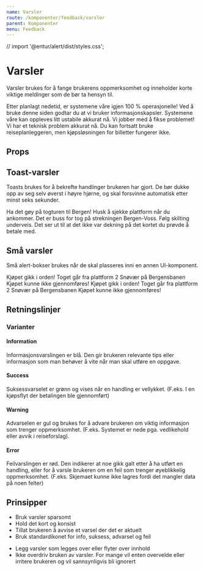 ```yaml
---
name: Varsler
route: /komponenter/feedback/varsler
parent: Komponenter
menu: Feedback
---
```


// import '@entur/alert/dist/styles.css';

# Varsler

Varsler brukes for å fange brukerens oppmerksomhet og inneholder korte viktige meldinger som de bør ta hensyn til.

<Playground>
  <BannerAlertBox
    variant="success"
    title="Systemene våre er oppe igjen!"
    style={{ marginBottom: '1em' }}
  >
    Etter planlagt nedetid, er systemene våre igjen 100 % operasjonelle!
  </BannerAlertBox>
  <BannerAlertBox
    variant="info"
    title="Vi bruker informasjonskapsler"
    style={{ marginBottom: '1em' }}
  >
    Ved å bruke denne siden godtar du at vi bruker informasjonskapsler.
  </BannerAlertBox>
  <BannerAlertBox
    variant="warning"
    title="Systemene våre er ustabile"
    style={{ marginBottom: '1em' }}
  >
    Systemene våre kan oppleves litt ustabile akkurat nå. Vi jobber med å fikse
    problemet!
  </BannerAlertBox>
  <BannerAlertBox
    variant="error"
    title="Kjøp kan ikke gjennomføres nå"
    style={{ marginBottom: '1em' }}
  >
    Vi har et teknisk problem akkurat nå. Du kan fortsatt bruke
    reiseplanleggeren, men kjøpsløsningen for billetter fungerer ikke.
  </BannerAlertBox>
</Playground>

## Props

<Props of={BannerAlertBox} />

## Toast-varsler

Toasts brukes for å bekrefte handlinger brukeren har gjort. De bør dukke opp av seg selv øverst i høyre hjørne, og skal forsvinne automatisk etter minst seks sekunder.

<Playground>
  <ToastAlertBox
    variant="success"
    title="Nå har du billett!"
    style={{ marginBottom: '1em' }}
  >
    Ha det gøy på togturen til Bergen!
  </ToastAlertBox>
  <ToastAlertBox
    variant="info"
    title="Toget går fra plattform 2"
    style={{ marginBottom: '1em' }}
  >
    Husk å sjekke plattform når du ankommer.
  </ToastAlertBox>
  <ToastAlertBox
    variant="warning"
    title="Buss for tog på deler av strekningen"
    style={{ marginBottom: '1em' }}
  >
    Det er buss for tog på strekningen Bergen-Voss. Følg skilting underveis.
  </ToastAlertBox>
  <ToastAlertBox
    variant="error"
    title="Kjøpet kunne ikke gjennomføres!"
    style={{ marginBottom: '1em' }}
  >
    Det ser ut til at det ikke var dekning på det kortet du prøvde å betale med.
  </ToastAlertBox>
</Playground>

## Små varsler

Små alert-bokser brukes når de skal plasseres inni en annen UI-komponent.

<Playground>
  <SmallAlertBox variant="success" style={{ marginBottom: '1em' }}>
    Kjøpet gikk i orden!
  </SmallAlertBox>
  <SmallAlertBox variant="info" style={{ marginBottom: '1em' }}>
    Toget går fra plattform 2
  </SmallAlertBox>
  <SmallAlertBox variant="warning" style={{ marginBottom: '1em' }}>
    Snøvær på Bergensbanen
  </SmallAlertBox>
  <SmallAlertBox variant="error" style={{ marginBottom: '1em' }}>
    Kjøpet kunne ikke gjennomføres!
  </SmallAlertBox>
</Playground>

<Playground>
  <SmallAlertBox variant="success" style={{ marginBottom: '1em' }}>
    Kjøpet gikk i orden!
  </SmallAlertBox>
  <SmallAlertBox variant="info" style={{ marginBottom: '1em' }}>
    Toget går fra plattform 2
  </SmallAlertBox>
  <SmallAlertBox variant="warning" style={{ marginBottom: '1em' }}>
    Snøvær på Bergensbanen
  </SmallAlertBox>
  <SmallAlertBox variant="error" style={{ marginBottom: '1em' }}>
    Kjøpet kunne ikke gjennomføres!
  </SmallAlertBox>
</Playground>

## Retningslinjer

### Varianter

#### Information

Informasjonsvarslingen er blå. Den gir brukeren relevante tips eller informasjon som man behøver å vite når man skal utføre en oppgave.

#### Success

Suksessvarselet er grønn og vises når en handling er vellykket. (F.eks. I en kjøpsflyt der betalingen ble gjennomført)

#### Warning

Advarselen er gul og brukes for å advare brukeren om viktig informasjon som trenger oppmerksomhet. (F.eks. Systemet er nede pga. vedlikehold eller avvik i reiseforslag).

#### Error

Feilvarslingen er rød. Den indikerer at noe gikk galt etter å ha utført en handling, eller for å varsle brukeren om en feil som trenger øyeblikkelig oppmerksomhet. (F.eks. Skjemaet kunne ikke lagres fordi det mangler data på noen felter)

## Prinsipper

<DoAndDont>
  <DoAndDont.Do>
    <ul>
      <li>Bruk varsler sparsomt</li>
      <li>Hold det kort og konsist</li>
      <li>Tillat brukeren å avvise et varsel der det er aktuelt</li>
      <li>Bruk standardikonet for info, suksess, advarsel og feil</li>
    </ul>
  </DoAndDont.Do>
  <DoAndDont.Dont>
    <ul>
      <li>Legg varsler som legges over eller flyter over innhold</li>
      <li>
        Ikke overdriv bruken av varsler. For mange vil enten overvelde eller
        irritere brukeren og vil sannsynligvis bli ignorert
      </li>
    </ul>
  </DoAndDont.Dont>
</DoAndDont>
